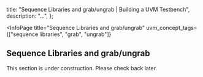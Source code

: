 
  title: "Sequence Libraries and grab/ungrab | Building a UVM Testbench",
  description: "...",
};

<InfoPage
  title="Sequence Libraries and grab/ungrab"
  uvm_concept_tags={["sequence libraries", "grab", "ungrab"]}
>

  ## Sequence Libraries and grab/ungrab

  This section is under construction. Please check back later.

</InfoPage>